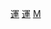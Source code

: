 {{Catnav|頁面分類|各種主題的頁面分類|依中国各省来作的分类|中国各省体育|澳門體育}}
{{Catnav|頁面分類|人类社会|文化|体育|體育場地}}
{{Catnav|頁面分類|地理|地缘经济|大中華地區|澳門|澳門體育}}
{{Catnav|頁面分類|...|各國體育|中国体育|中国各省体育|澳門體育}}
{{Catnav|頁面分類|人类社会|亞洲社會|澳門社會|澳門康樂設施}}
{{Catnav|頁面分類|人类社会|中國社會|澳門社會|澳門康樂設施}}
{{Catnav|頁面分類|...|各國體育|中国体育|澳門體育}}
{{Commonscat|Sports venues in Macau}}

[[Category:澳門康樂設施|運]]
[[Category:澳門體育|運]]
[[Category:中国各省体育场馆‎|M]]